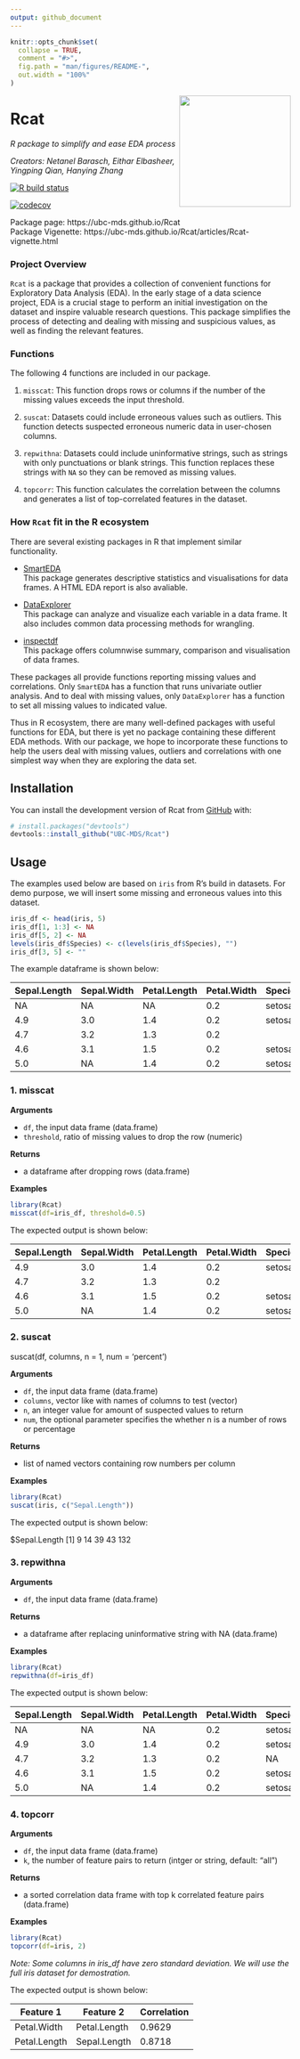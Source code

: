 ```yaml
---
output: github_document
---
```


<!-- README.md is generated from README.Rmd. Please edit that file -->

```r
knitr::opts_chunk$set(
  collapse = TRUE,
  comment = "#>",
  fig.path = "man/figures/README-",
  out.width = "100%"
)
```

<img src="img/r_logo.jpg" width="200" align = "right">

# Rcat

*R package to simplify and ease EDA process*

*Creators: Netanel Barasch, Eithar Elbasheer, Yingping Qian, Hanying Zhang*

<!-- badges: start -->
[![R build status](https://github.com/UBC-MDS/Rcat/workflows/R-CMD-check/badge.svg)](https://github.com/UBC-MDS/Rcat/actions)
<!-- badges: end -->

[![codecov](https://codecov.io/gh/UBC-MDS/Rcat/branch/master/graph/badge.svg)](https://codecov.io/gh/UBC-MDS/Rcat)

Package page: https://ubc-mds.github.io/Rcat  
Package Vigenette: https://ubc-mds.github.io/Rcat/articles/Rcat-vignette.html

### Project Overview
`Rcat` is a package that provides a collection of convenient functions for Exploratory Data Analysis (EDA). In the early stage of a data science project, EDA is a crucial stage to perform an initial investigation on the dataset and inspire valuable research questions. This package simplifies the process of detecting and dealing with missing and suspicious values, as well as finding the relevant features. 

### Functions
The following 4 functions are included in our package.

1. `misscat`: This function drops rows or columns if the number of the missing values exceeds the input threshold.

2. `suscat`: Datasets could include erroneous values such as outliers. This function detects suspected erroneous numeric data in user-chosen columns.

3. `repwithna`: Datasets could include uninformative strings, such as strings with only punctuations or blank strings. This function replaces these strings with `NA` so they can be removed as missing values.
        
4. `topcorr`: This function calculates the correlation between the columns and generates a list of top-correlated features in the dataset. 

### How `Rcat` fit in the R ecosystem
There are several existing packages in R that implement similar functionality. 

- [SmartEDA](https://cran.r-project.org/web/packages/SmartEDA/index.html)  
This package generates descriptive statistics and visualisations for data frames. A HTML EDA report is also avaliable.

- [DataExplorer](https://cran.r-project.org/web/packages/DataExplorer/index.html)  
This package can analyze and visualize each variable in a data frame. It also includes common data processing methods for wrangling.

- [inspectdf](https://cran.r-project.org/web/packages/inspectdf/index.html)  
This package offers columnwise summary, comparison and visualisation of data frames.

These packages all provide functions reporting missing values and correlations. Only `SmartEDA` has a function that runs univariate outlier analysis. And to deal with missing values, only `DataExplorer` has a function to set all missing values to indicated value.

Thus in R ecosystem, there are many well-defined packages with useful functions for EDA, but there is yet no package containing these different EDA methods. With our package, we hope to incorporate these functions to help the users deal with missing values, outliers and correlations with one simplest way when they are exploring the data set.

## Installation

You can install the development version of Rcat from [GitHub](https://github.com/) with:

``` r
# install.packages("devtools")
devtools::install_github("UBC-MDS/Rcat")
```

## Usage

The examples used below are based on `iris` from R's build in datasets. For demo purpose, we will insert some missing and erroneous values into this dataset. 

``` r
iris_df <- head(iris, 5)
iris_df[1, 1:3] <- NA
iris_df[5, 2] <- NA
levels(iris_df$Species) <- c(levels(iris_df$Species), "")
iris_df[3, 5] <- ""
```
The example dataframe is shown below:

|Sepal.Length|Sepal.Width|Petal.Length|Petal.Width|Species|
|---|---|---|---|---|
|NA |NA |NA |0.2|setosa|
|4.9|3.0 |1.4 |0.2|setosa|
|4.7 |3.2 |1.3 |0.2||
|4.6 |3.1|1.5|0.2|setosa|
|5.0 |NA|1.4|0.2|setosa|

### 1. misscat

**Arguments**

- `df`, the input data frame (data.frame)
- `threshold`, ratio of missing values to drop the row (numeric)

**Returns**

- a dataframe after dropping rows (data.frame)

**Examples**

``` r
library(Rcat)
misscat(df=iris_df, threshold=0.5)
```
The expected output is shown below:

|Sepal.Length|Sepal.Width|Petal.Length|Petal.Width|Species|
|---|---|---|---|---|
|4.9|3.0 |1.4 |0.2|setosa|
|4.7 |3.2 |1.3 |0.2||
|4.6 |3.1|1.5|0.2|setosa|
|5.0 |NA|1.4|0.2|setosa|

### 2. suscat

suscat(df, columns, n = 1, num = 'percent')

**Arguments**

- `df`, the input data frame (data.frame)
- `columns`, vector like with names of columns to test (vector)
- `n`, an integer value for amount of suspected values to return
- `num`, the optional parameter specifies the whether n is a number of rows or percentage

**Returns**

- list of named vectors containing row numbers per column

**Examples**

``` r
library(Rcat)
suscat(iris, c("Sepal.Length"))
```

The expected output is shown below:

$Sepal.Length
[1]   9  14  39  43 132

### 3. repwithna

**Arguments**

- `df`, the input data frame (data.frame)

**Returns**

- a dataframe after replacing uninformative string with NA (data.frame)

**Examples**

``` r
library(Rcat)
repwithna(df=iris_df)
```

The expected output is shown below:

|Sepal.Length|Sepal.Width|Petal.Length|Petal.Width|Species|
|---|---|---|---|---|
|NA |NA |NA |0.2|setosa|
|4.9|3.0 |1.4 |0.2|setosa|
|4.7 |3.2 |1.3 |0.2|NA|
|4.6 |3.1|1.5|0.2|setosa|
|5.0 |NA|1.4|0.2|setosa|

### 4. topcorr

**Arguments**

- `df`, the input data frame (data.frame)
- `k`, the number of feature pairs to return (intger or string, default: "all")

**Returns**

- a sorted correlation data frame with top k correlated feature pairs (data.frame)

**Examples**

``` r
library(Rcat)
topcorr(df=iris, 2)
```

*Note: Some columns in iris_df have zero standard deviation. We will use the full iris dataset for demostration.*

The expected output is shown below:

|Feature 1|Feature 2|Correlation|
|---|---|---|
|Petal.Width|Petal.Length|0.9629|
|Petal.Length|Sepal.Length|0.8718|
